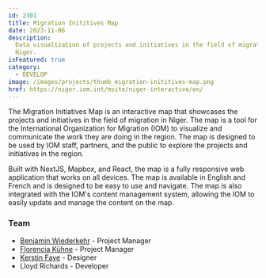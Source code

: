 ```yaml
---
id: 2301
title: Migration Inititives Map
date: 2023-11-06
description:
  Data visualization of projects and initiatives in the field of migration in
  Niger.
isFeatured: true
category:
  - DEVELOP
image: /images/projects/thumb_migration-inititives-map.png
href: https://niger.iom.int/msite/niger-interactive/en/
---
```


The Migration Initiatives Map is an interactive map that showcases the projects
and initiatives in the field of migration in Niger. The map is a tool for the
International Organization for Migration (IOM) to visualize and communicate the
work they are doing in the region. The map is designed to be used by IOM staff,
partners, and the public to explore the projects and initiatives in the region.

Built with NextJS, Mapbox, and React, the map is a fully responsive web
application that works on all devices. The map is available in English and
French and is designed to be easy to use and navigate. The map is also
integrated with the IOM's content management system, allowing the IOM to easily
update and manage the content on the map.

### Team

- [Benjamin Wiederkehr](https://www.linkedin.com/in/benjaminwiederkehr/) -
  Project Manager
- [Florencia Kühne](https://www.linkedin.com/in/florencia-kuehne/) - Project
  Manager
- [Kerstin Faye](https://www.linkedin.com/in/kerstin-faye-417626b6/) - Designer
- Lloyd Richards - Developer
